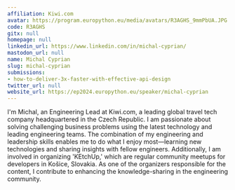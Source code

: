```yaml
---
affiliation: Kiwi.com
avatar: https://program.europython.eu/media/avatars/R3AGHS_9mmPbUA.JPG
code: R3AGHS
gitx: null
homepage: null
linkedin_url: https://www.linkedin.com/in/michal-cyprian/
mastodon_url: null
name: Michal Cyprian
slug: michal-cyprian
submissions:
- how-to-deliver-3x-faster-with-effective-api-design
twitter_url: null
website_url: https://ep2024.europython.eu/speaker/michal-cyprian
---
```


I'm Michal, an Engineering Lead at Kiwi.com, a leading global travel tech company headquartered in the Czech Republic. I am passionate about solving challenging business problems using the latest technology and leading engineering teams. The combination of my engineering and leadership skills enables me to do what I enjoy most—learning new technologies and sharing insights with fellow engineers. Additionally, I am involved in organizing 'KEtchUp,' which are regular community meetups for developers in Košice, Slovakia. As one of the organizers responsible for the content, I contribute to enhancing the knowledge-sharing in the engineering community.
